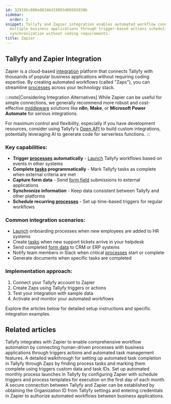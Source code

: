 ```yaml
---
id: 329195c888e88346d19093d00585038b
sidebar:
  order: 1
snippet: Tallyfy and Zapier integration enables automated workflow connections between
  multiple business applications through trigger-based actions scheduling and data
  synchronization without coding requirements.
title: Zapier
---
```


## Tallyfy and Zapier Integration

Zapier is a cloud-based [integration](/products/pro/integrations/) platform that connects Tallyfy with thousands of popular business applications without requiring coding expertise. By creating automated workflows (called "Zaps"), you can streamline [processes](/products/pro/tracking-and-tasks/processes/) across your technology stack.

:::note[Considering Integration Alternatives]
While Zapier can be useful for simple connections, we generally recommend more robust and cost-effective [middleware](/products/pro/integrations/middleware/) solutions like **n8n**, **Make**, or **Microsoft Power Automate** for serious integrations.

For maximum control and flexibility, especially if you have development resources, consider using Tallyfy's [Open API](/products/pro/integrations/open-api/) to build custom integrations, potentially leveraging AI to generate code for serverless functions.
:::

### Key capabilities:

- **Trigger [processes](/products/pro/tracking-and-tasks/processes/) automatically** - [Launch](/products/pro/launching/) Tallyfy workflows based on events in other systems
- **Complete [tasks](/products/pro/tracking-and-tasks/tasks/) programmatically** - Mark Tallyfy tasks as complete when external criteria are met
- **Capture form data** - Send [form field](/products/pro/tracking-and-tasks/tasks/what-are-form-fields-in-tallyfy/) submissions to external applications
- **Synchronize information** - Keep data consistent between Tallyfy and other platforms
- **Schedule recurring [processes](/products/pro/tracking-and-tasks/processes/)** - Set up time-based triggers for regular workflows

### Common integration scenarios:

- [Launch](/products/pro/launching/) onboarding processes when new employees are added to HR systems
- Create [tasks](/products/pro/tracking-and-tasks/tasks/) when new support tickets arrive in your helpdesk
- Send completed [form data](/products/pro/tracking-and-tasks/tasks/what-are-form-fields-in-tallyfy/) to CRM or ERP systems
- Notify team members in Slack when critical [processes](/products/pro/tracking-and-tasks/processes/) start or complete
- Generate documents when specific tasks are completed

### Implementation approach:

1. Connect your Tallyfy account to Zapier
2. Create Zaps using Tallyfy triggers or actions
3. Test your integration with sample data
4. Activate and monitor your automated workflows

Explore the articles below for detailed setup instructions and specific integration examples.


<PageTree />


## Related articles
<CardGrid>
<LinkTitleCard header="<b>Zapier > Tallyfy & Zapier</b>" href="/products/pro/integrations/middleware/zapier/how-can-i-improve-task-management-with-tallyfy/" > Tallyfy integrates with Zapier to enable comprehensive workflow automation by connecting human-driven processes with business applications through triggers actions and automated task management features. </LinkTitleCard>
<LinkTitleCard header="<b>Zapier > Automate tasks in Tallyfy using zaps</b>" href="/products/pro/integrations/middleware/zapier/how-to-automate-tasks-in-tallyfy-using-zaps/" > A detailed walkthrough for setting up automated task completion in Tallyfy through Zaps by finding process tasks and marking them complete using triggers custom data and task IDs. </LinkTitleCard>
<LinkTitleCard header="<b>Zapier > Automate monthly process launch with Zapier</b>" href="/products/pro/integrations/middleware/zapier/how-to-automate-monthly-process-launch-with-zapier/" > Set up automated monthly process launches in Tallyfy by configuring Zapier with schedule triggers and process templates for execution on the first day of each month. </LinkTitleCard>
<LinkTitleCard header="<b>Zapier > Connect Tallyfy to Zapier</b>" href="/products/pro/integrations/middleware/zapier/how-to-connect-your-tallyfy-account-to-zapier/" > A secure connection between Tallyfy and Zapier can be established by obtaining the Organization ID from Tallyfy settings and entering credentials in Zapier to authorize automated workflows between business applications. </LinkTitleCard>
</CardGrid>